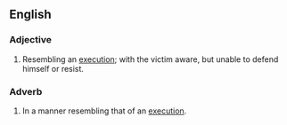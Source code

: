 ==English==

===Adjective===
{{en-adj|pos=[[execution]] [[style]]|-}}

# {{idiomatic|of a murder}} Resembling an [[execution]]; with the victim aware, but unable to defend himself or resist.

===Adverb===
{{en-adv|pos=[[execution]] [[style]]|-}}

# {{idiomatic|of murdering}} In a manner resembling that of an [[execution]].